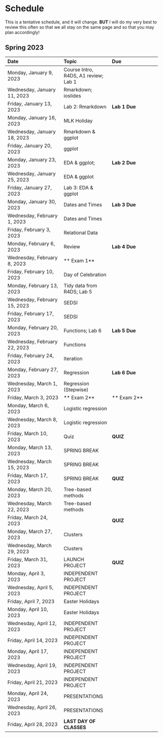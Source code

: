 # Schedule

This is a tentative schedule, and it will change.  **BUT** I will do my very best to review this often so that we all stay on the same page and so that you may plan accordingly!

## Spring 2023  {-}

Date | Topic | Due|						
|:-------|:------|:------						
| 	Monday, January 9, 2023	| 	Course Intro, R4DS, A1 review; Lab 1	| 		| 
| 	Wednesday, January 11, 2023	| 	Rmarkdown; ioslides	| 		| 
| 	Friday, January 13, 2023	| 	Lab 2: Rmarkdown	| 	**Lab 1 Due**	| 
| 	Monday, January 16, 2023	| 	MLK Holiday	| 		| 
| 	Wednesday, January 18, 2023	| 	Rmarkdown & ggplot	| 		| 
| 	Friday, January 20, 2023	| 	ggplot	| 		| 
| 	Monday, January 23, 2023	| 	EDA & ggplot;	| 	**Lab 2 Due**	| 
| 	Wednesday, January 25, 2023	| 	EDA & ggplot	| 		| 
| 	Friday, January 27, 2023	| 	Lab 3: EDA & ggplot	| 		| 
| 	Monday, January 30, 2023	| 	Dates and Times	| 	**Lab 3 Due**	| 
| 	Wednesday, February 1, 2023	| 	Dates and Times	| 		| 
| 	Friday, February 3, 2023	| 	Relational Data	| 		| 
| 	Monday, February 6, 2023	| 	Review	| 	**Lab 4 Due**	| 
| 	Wednesday, February 8, 2023	| 	** Exam 1**	| 		| 
| 	Friday, February 10, 2023	| 	Day of Celebration	| 		| 
| 	Monday, February 13, 2023	| 	Tidy data from R4DS; Lab 5	| 		| 
| 	Wednesday, February 15, 2023	| 	SEDSI	| 		| 
| 	Friday, February 17, 2023	| 	SEDSI	| 		| 
| 	Monday, February 20, 2023	| 	Functions; Lab 6	| 	**Lab 5 Due**	| 
| 	Wednesday, February 22, 2023	| 	Functions	| 		| 
| 	Friday, February 24, 2023	| 	Iteration	| 		| 
| 	Monday, February 27, 2023	| 	Regression	| 	**Lab 6 Due**	| 
| 	Wednesday, March 1, 2023	| 	Regression (Stepwise)	| 		| 
| 	Friday, March 3, 2023	| 	** Exam 2**	| 	** Exam 2**	| 
| 	Monday, March 6, 2023	| 	Logistic regression	| 		| 
| 	Wednesday, March 8, 2023	| 	Logistic regression	| 		| 
| 	Friday, March 10, 2023	| 	Quiz	| 	**QUIZ**	| 
| 	Monday, March 13, 2023	| 	SPRING BREAK	| 		| 
| 	Wednesday, March 15, 2023	| 	SPRING BREAK	| 		| 
| 	Friday, March 17, 2023	| 	SPRING BREAK	| 	**QUIZ**	| 
| 	Monday, March 20, 2023	| 	Tree-based methods	| 		| 
| 	Wednesday, March 22, 2023	| 	Tree-based methods	| 		| 
| 	Friday, March 24, 2023	| 		| 	**QUIZ**	| 
| 	Monday, March 27, 2023	| 	Clusters	| 		| 
| 	Wednesday, March 29, 2023	| 	Clusters	| 		| 
| 	Friday, March 31, 2023	| 	LAUNCH PROJECT	| 	**QUIZ**	| 
| 	Monday, April 3, 2023	| 	INDEPENDENT PROJECT	| 		| 
| 	Wednesday, April 5, 2023	| 	INDEPENDENT PROJECT	| 		| 
| 	Friday, April 7, 2023	| 	Easter Holidays	| 		| 
| 	Monday, April 10, 2023	| 	Easter Holidays	| 		| 
| 	Wednesday, April 12, 2023	| 	INDEPENDENT PROJECT	| 		| 
| 	Friday, April 14, 2023	| 	INDEPENDENT PROJECT	| 		| 
| 	Monday, April 17, 2023	| 	INDEPENDENT PROJECT	| 		| 
| 	Wednesday, April 19, 2023	| 	INDEPENDENT PROJECT	| 		| 
| 	Friday, April 21, 2023	| 	INDEPENDENT PROJECT	| 		| 
| 	Monday, April 24, 2023	| 	PRESENTATIONS	| 		| 
| 	Wednesday, April 26, 2023	| 	PRESENTATIONS	| 		| 
| 	Friday, April 28, 2023	| 	**LAST DAY OF CLASSES**	| 		| 
